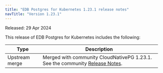 ```yaml
---
title: "EDB Postgres for Kubernetes 1.23.1 release notes"
navTitle: "Version 1.23.1"
---
```


Released: 29 Apr 2024

This release of EDB Postgres for Kubernetes includes the following:

|      Type      |                                                                                  Description                                                                                   |
| -------------- | ------------------------------------------------------------------------------------------------------------------------------------------------------------------------------ |
| Upstream merge |  Merged with community CloudNativePG 1.23.1. See the community [Release Notes](https://cloudnative-pg.io/documentation/1.23/release_notes/v1.23/).                                    |
